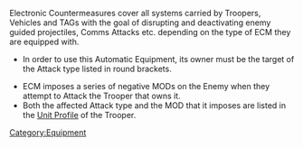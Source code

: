 {{n5-section-equipment}}


Electronic Countermeasures cover all systems carried by Troopers, Vehicles and TAGs with the goal of disrupting and deactivating enemy guided projectiles, Comms Attacks etc. depending on the type of ECM they are equipped with.

{{css_skillbox |black|  ECM | AUTOMATIC EQUIPMENT }}
{{requirements}}
* In order to use this Automatic Equipment, its owner must be the target of the Attack type listed in round brackets.
{{effects}}
* ECM imposes a series of negative MODs on the Enemy when they attempt to Attack the Trooper that owns it.
* Both the affected Attack type and the MOD that it imposes are listed in the [[Unit Profile]] of the Trooper.
{{css_skillbox-end}}






[[Category:Equipment]]